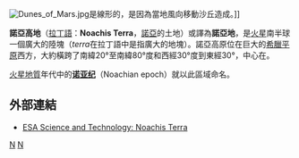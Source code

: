 [[Image:Dunes_of_Mars.jpg|thumb]]是線形的，是因為當地風向移動沙丘造成。]]

'''諾亞高地'''（[[拉丁語|拉丁語]]：'''Noachis Terra'''，[[諾亞|諾亞]]的土地）或譯為'''諾亞地'''，是[[火星|火星]]南半球一個廣大的陸塊（''terra''在拉丁語中是指廣大的地塊）。諾亞高原位在巨大的[[希臘平原|希臘平原]]西方，大約橫跨了南緯20°至南緯80°度和西經30°度到東經30°，中心在{{Coord|45|S|350|E|globe:Mars_type:landmark|display=inline,title}}。

[[火星地質|火星地質]]年代中的'''[[诺亚纪|诺亚纪]]'''（Noachian epoch）就以此區域命名。

==外部連結==
*{{en icon}} [http://sci.esa.int/science-e/www/object/index.cfm?fobjectid=39427 ESA Science and Technology: Noachis Terra]{{Wayback|url=http://sci.esa.int/science-e/www/object/index.cfm?fobjectid=39427 |date=20110523062855 }}

{{火星}}
[[Category:火星高地|N]]
[[Category:火星地形|N]]